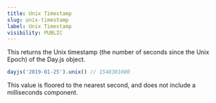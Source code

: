 ```yaml
---
title: Unix Timestamp
slug: unix-timestamp
label: Unix Timestamp
visibility: PUBLIC
---
```

This returns the Unix timestamp (the number of seconds since the Unix Epoch) of the Day.js object.

```js
dayjs('2019-01-25').unix() // 1548381600
```

This value is floored to the nearest second, and does not include a milliseconds component.